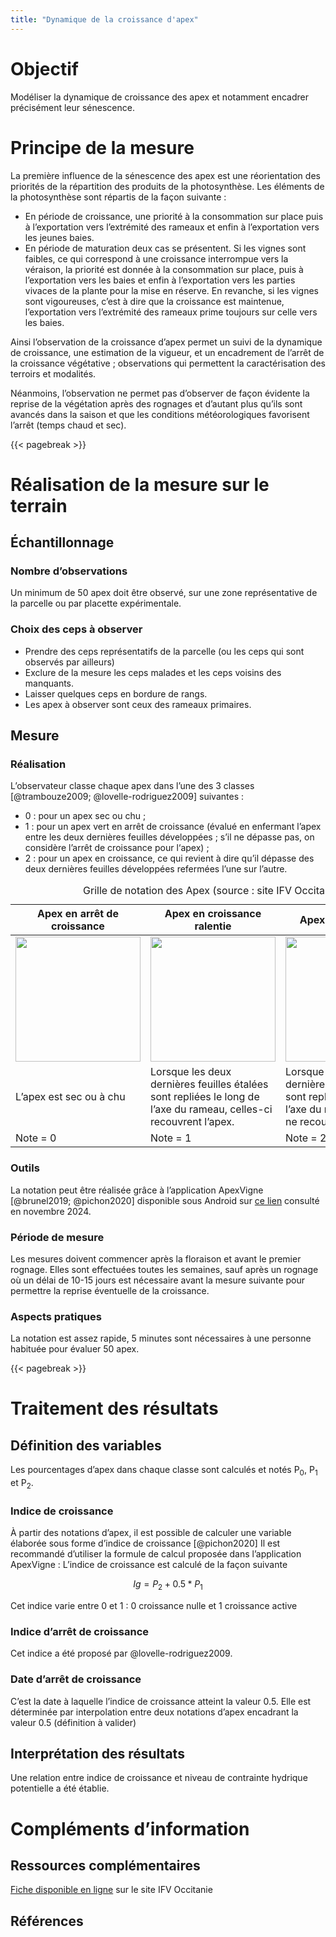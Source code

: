 ```yaml
---
title: "Dynamique de la croissance d'apex"
---
```


# Objectif

Modéliser la dynamique de croissance des apex et notamment encadrer précisément leur sénescence.

# Principe de la mesure

La première influence de la sénescence des apex est une réorientation des priorités de la répartition des produits de la photosynthèse. Les éléments de la photosynthèse sont répartis de la façon suivante :

-   En période de croissance, une priorité à la consommation sur place puis à l'exportation vers l'extrémité des rameaux et enfin à l'exportation vers les jeunes baies.
-   En période de maturation deux cas se présentent. Si les vignes sont faibles, ce qui correspond à une croissance interrompue vers la véraison, la priorité est donnée à la consommation sur place, puis à l'exportation vers les baies et enfin à l'exportation vers les parties vivaces de la plante pour la mise en réserve. En revanche, si les vignes sont vigoureuses, c'est à dire que la croissance est maintenue, l'exportation vers l'extrémité des rameaux prime toujours sur celle vers les baies.

Ainsi l'observation de la croissance d'apex permet un suivi de la dynamique de croissance, une estimation de la vigueur, et un encadrement de l'arrêt de la croissance végétative ; observations qui permettent la caractérisation des terroirs et modalités.

Néanmoins, l'observation ne permet pas d'observer de façon évidente la reprise de la végétation après des rognages et d'autant plus qu'ils sont avancés dans la saison et que les conditions météorologiques favorisent l'arrêt (temps chaud et sec).

{{< pagebreak >}}

# Réalisation de la mesure sur le terrain

## Échantillonnage

### Nombre d'observations

Un minimum de 50 apex doit être observé, sur une zone représentative de la parcelle ou par placette expérimentale.

### Choix des ceps à observer

-   Prendre des ceps représentatifs de la parcelle (ou les ceps qui sont observés par ailleurs)
-   Exclure de la mesure les ceps malades et les ceps voisins des manquants.
-   Laisser quelques ceps en bordure de rangs.
-   Les apex à observer sont ceux des rameaux primaires.

## Mesure

### Réalisation

L'observateur classe chaque apex dans l'une des 3 classes [@trambouze2009; @lovelle-rodriguez2009] suivantes :

-   0 : pour un apex sec ou chu ;
-   1 : pour un apex vert en arrêt de croissance (évalué en enfermant l'apex entre les deux dernières feuilles développées ; s'il ne dépasse pas, on considère l'arrêt de croissance pour l‘apex) ;
-   2 : pour un apex en croissance, ce qui revient à dire qu'il dépasse des deux dernières feuilles développées refermées l'une sur l'autre.

| Apex en arrêt de croissance | Apex en croissance ralentie | Apex en croissance |
|-------------------|--------------------------|---------------------------|
| ![](images/apex0.jpg){width="200"} | ![](images/apex1.jpg){width="200"} | ![](images/apex2.jpg){width="200"} |
| L’apex est sec ou à chu | Lorsque les deux dernières feuilles étalées sont repliées le long de l’axe du rameau, celles-ci recouvrent l’apex. | Lorsque les deux dernières feuilles étalées sont repliées le long de l’axe du rameau, celles-ci ne recouvrent pas l’apex. |
| Note = 0 | Note = 1 | Note = 2 |

: Grille de notation des Apex (source : site IFV Occitanie)

### Outils

La notation peut être réalisée grâce à l’application ApexVigne [@brunel2019; @pichon2020] disponible sous Android sur [ce lien](https://play.google.com/store/apps/details?id=ag.GB.apex) consulté en novembre 2024.

### Période de mesure

Les mesures doivent commencer après la floraison et avant le premier rognage. Elles sont effectuées toutes les semaines, sauf après un rognage où un délai de 10-15 jours est nécessaire avant la mesure suivante pour permettre la reprise éventuelle de la croissance.

### Aspects pratiques

La notation est assez rapide, 5 minutes sont nécessaires à une personne habituée pour évaluer 50 apex.

{{< pagebreak >}}

# Traitement des résultats

## Définition des variables

Les pourcentages d'apex dans chaque classe sont calculés et notés P~0~, P~1~ et P~2~.

### Indice de croissance

À partir des notations d’apex, il est possible de calculer une variable élaborée sous forme d’indice de croissance [@pichon2020] Il est recommandé d’utiliser la formule de calcul proposée dans l’application ApexVigne : L’indice de croissance est calculé de la façon suivante

$$ Ig = P_2 + 0.5*P_1 $$

Cet indice varie entre 0 et 1 : 0 croissance nulle et 1 croissance active

### Indice d'arrêt de croissance

Cet indice a été proposé par @lovelle-rodriguez2009.

### Date d'arrêt de croissance

C'est la date à laquelle l'indice de croissance atteint la valeur 0.5. Elle est déterminée par interpolation entre deux notations d'apex encadrant la valeur 0.5 (définition à valider)

## Interprétation des résultats

Une relation entre indice de croissance et niveau de contrainte hydrique potentielle a été établie.

# Compléments d'information

## Ressources complémentaires

[Fiche disponible en ligne](https://www.vignevin-occitanie.com/fiches-pratiques/methode-des-apex/) sur le site IFV Occitanie

## Références
